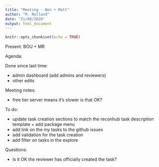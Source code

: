 ```yaml
---
title: "Meeting - Ben + Matt"
author: "M. Rolland"
date: "21/08/2020"
output: html_document
---
```


```r
knitr::opts_chunk$set(echo = TRUE)
```

Present: BOU + MR

Agenda:
  
Done since last time:

* admin dashboard (add admins and reviewers)
* other edits

Meeting notes:

* free tier server means it's slower is that OK?

To do:

* update task creation sections to match the reconhub task description template + add package menu
* add link on the my tasks to the github issues
* add validation for the task creation
* add filter on tasks in the explore

Questions:

* Is it OK the reviewer has officially created the task?

